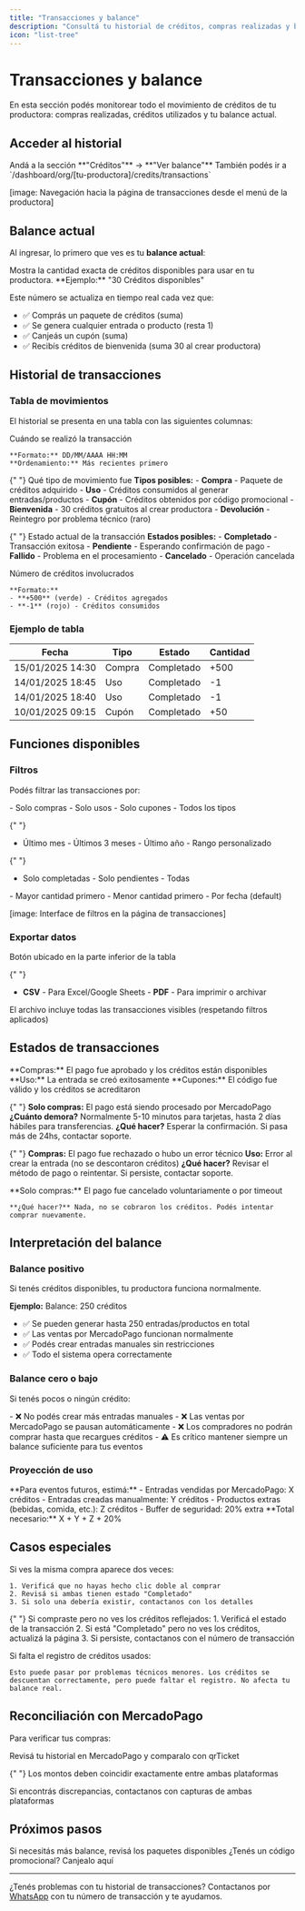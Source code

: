 ```yaml
---
title: "Transacciones y balance"
description: "Consultá tu historial de créditos, compras realizadas y balance actual"
icon: "list-tree"
---
```


# Transacciones y balance

En esta sección podés monitorear todo el movimiento de créditos de tu productora: compras realizadas, créditos utilizados y tu balance actual.

## Acceder al historial

<Steps>
  <Step title="Desde el menú de tu productora">
    Andá a la sección **"Créditos"** → **"Ver balance"**
  </Step>

  <Step title="URL directa">
    También podés ir a `/dashboard/org/[tu-productora]/credits/transactions`
  </Step>
</Steps>

[image: Navegación hacia la página de transacciones desde el menú de la productora]

## Balance actual

Al ingresar, lo primero que ves es tu **balance actual**:

<Card title="Balance de créditos" icon="wallet">
  Mostra la cantidad exacta de créditos disponibles para usar en tu productora.
  **Ejemplo:** "30 Créditos disponibles"
</Card>

Este número se actualiza en tiempo real cada vez que:

- ✅ Comprás un paquete de créditos (suma)
- ✅ Se genera cualquier entrada o producto (resta 1)
- ✅ Canjeás un cupón (suma)
- ✅ Recibís créditos de bienvenida (suma 30 al crear productora)

## Historial de transacciones

### Tabla de movimientos

El historial se presenta en una tabla con las siguientes columnas:

<AccordionGroup>
  <Accordion title="Fecha">
    Cuándo se realizó la transacción
    
    **Formato:** DD/MM/AAAA HH:MM
    **Ordenamiento:** Más recientes primero
  </Accordion>

{" "}
<Accordion title="Tipo">
  Qué tipo de movimiento fue **Tipos posibles:** - **Compra** - Paquete de
  créditos adquirido - **Uso** - Créditos consumidos al generar
  entradas/productos - **Cupón** - Créditos obtenidos por código promocional -
  **Bienvenida** - 30 créditos gratuitos al crear productora - **Devolución** -
  Reintegro por problema técnico (raro)
</Accordion>

{" "}
<Accordion title="Estado">
  Estado actual de la transacción **Estados posibles:** - **Completado** -
  Transacción exitosa - **Pendiente** - Esperando confirmación de pago -
  **Fallido** - Problema en el procesamiento - **Cancelado** - Operación
  cancelada
</Accordion>

  <Accordion title="Cantidad">
    Número de créditos involucrados
    
    **Formato:**
    - **+500** (verde) - Créditos agregados
    - **-1** (rojo) - Créditos consumidos
  </Accordion>
</AccordionGroup>

### Ejemplo de tabla

| Fecha            | Tipo   | Estado     | Cantidad |
| ---------------- | ------ | ---------- | -------- |
| 15/01/2025 14:30 | Compra | Completado | +500     |
| 14/01/2025 18:45 | Uso    | Completado | -1       |
| 14/01/2025 18:40 | Uso    | Completado | -1       |
| 10/01/2025 09:15 | Cupón  | Completado | +50      |

## Funciones disponibles

### Filtros

Podés filtrar las transacciones por:

<CardGroup cols={2}>
  <Card title="Por tipo" icon="filter">
    - Solo compras
    - Solo usos  
    - Solo cupones
    - Todos los tipos
  </Card>

{" "}
<Card title="Por fecha" icon="calendar">
  - Último mes - Últimos 3 meses - Último año - Rango personalizado
</Card>

{" "}
<Card title="Por estado" icon="check-circle">
  - Solo completadas - Solo pendientes - Todas
</Card>

  <Card title="Por cantidad" icon="arrow-up-down">
    - Mayor cantidad primero
    - Menor cantidad primero
    - Por fecha (default)
  </Card>
</CardGroup>

[image: Interface de filtros en la página de transacciones]

### Exportar datos

<Steps>
  <Step title="Hacer clic en 'Exportar'">
    Botón ubicado en la parte inferior de la tabla
  </Step>

{" "}
<Step title="Seleccionar formato">
  - **CSV** - Para Excel/Google Sheets - **PDF** - Para imprimir o archivar
</Step>

  <Step title="Descargar archivo">
    El archivo incluye todas las transacciones visibles (respetando filtros aplicados)
  </Step>
</Steps>

## Estados de transacciones

<AccordionGroup>
  <Accordion title="Completado ✅">
    **Compras:** El pago fue aprobado y los créditos están disponibles
    **Uso:** La entrada se creó exitosamente
    **Cupones:** El código fue válido y los créditos se acreditaron
  </Accordion>

{" "}
<Accordion title="Pendiente ⏳">
  **Solo compras:** El pago está siendo procesado por MercadoPago **¿Cuánto
  demora?** Normalmente 5-10 minutos para tarjetas, hasta 2 días hábiles para
  transferencias. **¿Qué hacer?** Esperar la confirmación. Si pasa más de 24hs,
  contactar soporte.
</Accordion>

{" "}
<Accordion title="Fallido ❌">
  **Compras:** El pago fue rechazado o hubo un error técnico **Uso:** Error al
  crear la entrada (no se descontaron créditos) **¿Qué hacer?** Revisar el
  método de pago o reintentar. Si persiste, contactar soporte.
</Accordion>

  <Accordion title="Cancelado ⭕">
    **Solo compras:** El pago fue cancelado voluntariamente o por timeout
    
    **¿Qué hacer?** Nada, no se cobraron los créditos. Podés intentar comprar nuevamente.
  </Accordion>
</AccordionGroup>

## Interpretación del balance

### Balance positivo

Si tenés créditos disponibles, tu productora funciona normalmente.

**Ejemplo:** Balance: 250 créditos

- ✅ Se pueden generar hasta 250 entradas/productos en total
- ✅ Las ventas por MercadoPago funcionan normalmente
- ✅ Podés crear entradas manuales sin restricciones
- ✅ Todo el sistema opera correctamente

### Balance cero o bajo

Si tenés pocos o ningún crédito:

<Warning>
  - ❌ No podés crear más entradas manuales - ❌ Las ventas por MercadoPago se
  pausan automáticamente - ❌ Los compradores no podrán comprar hasta que
  recargues créditos - ⚠️ Es crítico mantener siempre un balance suficiente para
  tus eventos
</Warning>

### Proyección de uso

<Card title="Calcular cuántos necesitás" icon="calculator">
  **Para eventos futuros, estimá:** - Entradas vendidas por MercadoPago: X
  créditos - Entradas creadas manualmente: Y créditos - Productos extras
  (bebidas, comida, etc.): Z créditos - Buffer de seguridad: 20% extra **Total
  necesario:** X + Y + Z + 20%
</Card>

## Casos especiales

<AccordionGroup>
  <Accordion title="Transacción duplicada">
    Si ves la misma compra aparece dos veces:
    
    1. Verificá que no hayas hecho clic doble al comprar
    2. Revisá si ambas tienen estado "Completado"
    3. Si solo una debería existir, contactanos con los detalles
  </Accordion>

{" "}
<Accordion title="Créditos faltantes">
  Si compraste pero no ves los créditos reflejados: 1. Verificá el estado de la
  transacción 2. Si está "Completado" pero no ves los créditos, actualizá la
  página 3. Si persiste, contactanos con el número de transacción
</Accordion>

  <Accordion title="Uso sin registro">
    Si falta el registro de créditos usados:
    
    Esto puede pasar por problemas técnicos menores. Los créditos se descuentan correctamente, pero puede faltar el registro. No afecta tu balance real.
  </Accordion>
</AccordionGroup>

## Reconciliación con MercadoPago

Para verificar tus compras:

<Steps>
  <Step title="Comparar con MercadoPago">
    Revisá tu historial en MercadoPago y comparalo con qrTicket
  </Step>

{" "}
<Step title="Verificar importes">
  Los montos deben coincidir exactamente entre ambas plataformas
</Step>

  <Step title="Reportar diferencias">
    Si encontrás discrepancias, contactanos con capturas de ambas plataformas
  </Step>
</Steps>

## Próximos pasos

<CardGroup cols={2}>
  <Card title="Comprar más créditos" icon="shopping-cart" href="/credits/credits-purchase">
    Si necesitás más balance, revisá los paquetes disponibles
  </Card>

  <Card title="Usar un cupón" icon="ticket" href="/credits/coupons">
    ¿Tenés un código promocional? Canjealo aquí
  </Card>
</CardGroup>

---

¿Tenés problemas con tu historial de transacciones? Contactanos por [WhatsApp](https://wa.me/5491122503348) con tu número de transacción y te ayudamos.
